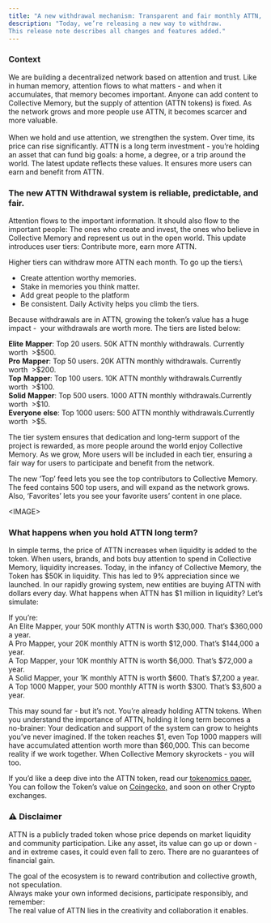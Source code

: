 ```yaml
---
title: "A new withdrawal mechanism: Transparent and fair monthly ATTN, according to your contribution. "
description: "Today, we’re releasing a new way to withdraw. 
This release note describes all changes and features added."
---
```


### **Context**

We are building a decentralized network based on attention and trust. Like in human memory, attention flows to what matters - and when it accumulates, that memory becomes important. Anyone can add content to Collective Memory, but the supply of attention (ATTN tokens) is fixed. As the network grows and more people use ATTN, it becomes scarcer and more valuable.\
\
When we hold and use attention, we strengthen the system. Over time, its price can rise significantly. ATTN is a long term investment - you’re holding an asset that can fund big goals: a home, a degree, or a trip around the world. The latest update reflects these values. It ensures more users can earn and benefit from ATTN. 

### **The new ATTN Withdrawal system is reliable, predictable, and fair.**

Attention flows to the important information. It should also flow to the important people: The ones who create and invest, the ones who believe in Collective Memory and represent us out in the open world. This update introduces user tiers: Contribute more, earn more ATTN.

Higher tiers can withdraw more ATTN each month. To go up the tiers:\\

- Create attention worthy memories. 
- Stake in memories you think matter.
- Add great people to the platform
- Be consistent. Daily Activity helps you climb the tiers.

Because withdrawals are in ATTN, growing the token’s value has a huge impact -  your withdrawals are worth more. The tiers are listed below: 

**Elite** **Mapper**: Top 20 users. 50K ATTN monthly withdrawals. Currently worth  \>\$500.\
**Pro** **Mapper**: Top 50 users. 20K ATTN monthly withdrawals. Currently worth  \>\$200.\
**Top** **Mapper**: Top 100 users. 10K ATTN monthly withdrawals.Currently worth  \>\$100.\
**Solid** **Mapper**: Top 500 users. 1000 ATTN monthly withdrawals.Currently worth  \>\$10.\
**Everyone** **else**: Top 1000 users: 500 ATTN monthly withdrawals.Currently worth  \>\$5.

The tier system ensures that dedication and long-term support of the project is rewarded, as more people around the world enjoy Collective Memory. As we grow, More users will be included in each tier, ensuring a fair way for users to participate and benefit from the network.

The new ‘Top’ feed lets you see the top contributors to Collective Memory. The feed contains 500 top users, and will expand as the network grows. Also, ‘Favorites’ lets you see your favorite users’ content in one place.

\<IMAGE\>

### What happens when you hold ATTN long term?

In simple terms, the price of ATTN increases when liquidity is added to the token. When users, brands, and bots buy attention to spend in Collective Memory, liquidity increases. Today, in the infancy of Collective Memory, the Token has \$50K in liquidity. This has led to 9% appreciation since we launched. In our rapidly growing system, new entities are buying ATTN with dollars every day. What happens when ATTN has \$1 million in liquidity? Let’s simulate: 

If you’re:\
An Elite Mapper, your 50K monthly ATTN is worth \$30,000. That’s \$360,000 a year. \
A Pro Mapper, your 20K monthly ATTN is worth \$12,000. That’s \$144,000 a year. \
A Top Mapper, your 10K monthly ATTN is worth \$6,000. That’s \$72,000 a year. \
A Solid Mapper, your 1K monthly ATTN is worth \$600. That’s \$7,200 a year.\
A Top 1000 Mapper, your 500 monthly ATTN is worth \$300. That’s \$3,600 a year.

This may sound far - but it’s not. You’re already holding ATTN tokens. When you understand the importance of ATTN, holding it long term becomes a no-brainer: Your dedication and support of the system can grow to heights you’ve never imagined. If the token reaches \$1, even Top 1000 mappers will have accumulated attention worth more than \$60,000. This can become reality if we work together. When Collective Memory skyrockets - you will too.

If you’d like a deep dive into the ATTN token, read our [<u>tokenomics paper.</u>](https://docs.collectivememory.ai/attn-token) \
You can follow the Token’s value on [<u>Coingecko,</u>](https://www.geckoterminal.com/base/pools/0xf90bd5415e8c812cb9a2015598193dcb11833d7c) and soon on other Crypto exchanges.

### **⚠️ Disclaimer**

ATTN is a publicly traded token whose price depends on market liquidity and community participation. Like any asset, its value can go up or down - and in extreme cases, it could even fall to zero. There are no guarantees of financial gain.

The goal of the ecosystem is to reward contribution and collective growth, not speculation.\
Always make your own informed decisions, participate responsibly, and remember:\
The real value of ATTN lies in the creativity and collaboration it enables.